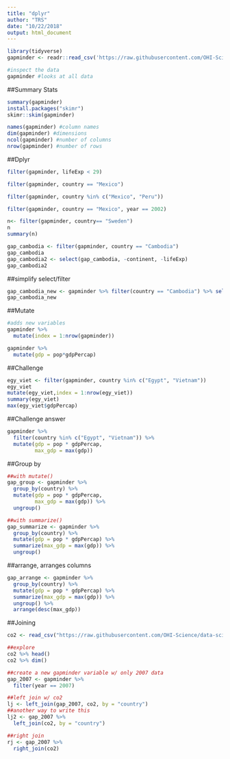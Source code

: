 ```yaml
---
title: "dplyr"
author: "TRS"
date: "10/22/2018"
output: html_document
---
```


```r
library(tidyverse)
gapminder <- readr::read_csv('https://raw.githubusercontent.com/OHI-Science/data-science-training/master/data/gapminder.csv') #read in file from Github

#inspect the data
gapminder #looks at all data
```
##Summary Stats

```r
summary(gapminder)
install.packages("skimr")
skimr::skim(gapminder)

names(gapminder) #column names
dim(gapminder) #dimensions
ncol(gapminder) #number of columns
nrow(gapminder) #number of rows
```

##Dplyr

```r
filter(gapminder, lifeExp < 29)
```

```r
filter(gapminder, country == "Mexico")
```

```r
filter(gapminder, country %in% c("Mexico", "Peru"))
```

```r
filter(gapminder, country == "Mexico", year == 2002)
```

```r
n<- filter(gapminder, country== "Sweden")
n
summary(n)
```

```r
gap_cambodia <- filter(gapminder, country == "Cambodia")
gap_cambodia
gap_cambodia2 <- select(gap_cambodia, -continent, -lifeExp)
gap_cambodia2
```
##simplify select/filter
```r
gap_cambodia_new <- gapminder %>% filter(country == "Cambodia") %>% select(-continent, -lifeExp)
gap_cambodia_new
```
##Mutate
```r
#adds new variables
gapminder %>% 
  mutate(index = 1:nrow(gapminder))

gapminder %>%
  mutate(gdp = pop*gdpPercap)
```

##Challenge
```r
egy_viet <- filter(gapminder, country %in% c("Egypt", "Vietnam"))
egy_viet
mutate(egy_viet,index = 1:nrow(egy_viet))
summary(egy_viet)
max(egy_viet$gdpPercap)
```

##Challenge answer
```r
gapminder %>%
  filter(country %in% c("Egypt", "Vietnam")) %>%
  mutate(gdp = pop * gdpPercap,
         max_gdp = max(gdp))
```

##Group by

```r
##with mutate()
gap_group <- gapminder %>%
  group_by(country) %>%
  mutate(gdp = pop * gdpPercap,
         max_gdp = max(gdp)) %>%
  ungroup()

##with summarize()
gap_summarize <- gapminder %>%
  group_by(country) %>%
  mutate(gdp = pop * gdpPercap) %>%
  summarize(max_gdp = max(gdp)) %>%
  ungroup()
```

##arrange, arranges columns
```r
gap_arrange <- gapminder %>%
  group_by(country) %>%
  mutate(gdp = pop * gdpPercap) %>%
  summarize(max_gdp = max(gdp)) %>%
  ungroup() %>%
  arrange(desc(max_gdp))
```

##Joining
```r
co2 <- read_csv("https://raw.githubusercontent.com/OHI-Science/data-science-training/master/data/co2.csv")

##explore
co2 %>% head()
co2 %>% dim()

##create a new gapminder variable w/ only 2007 data
gap_2007 <- gapminder %>%
  filter(year == 2007)

##left join w/ co2
lj <- left_join(gap_2007, co2, by = "country")
##another way to write this
lj2 <- gap_2007 %>%
  left_join(co2, by = "country")

##right join
rj <- gap_2007 %>%
  right_join(co2)
```

